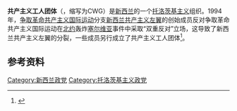 '''共产主义工人团体'''（{{lang-en|Communist Workers' Group}}，缩写为CWG）是[[新西兰|新西兰]]的一个[[托洛茨基主义|托洛茨基主义]]组织。1994年，[[争取第五国际联盟|争取革命共产主义国际运动]]分支[[新西兰共产主义左翼|新西兰共产主义左翼]]的创始成员反对争取革命共产主义国际运动在[[北约|北约]]轰炸[[塞尔维亚|塞尔维亚]]事件中采取“双重反对”立场，这导致了新西兰共产主义左翼的分裂，一些成员另行成立了共产主义工人团体<ref>{{Cite web |url=https://theicebloc.wordpress.com/leftovers/ |title=Leftovers: Socialist Sect-Spotting Guide to NZ |accessdate=2020-02-22 |archive-date=2019-12-03 |archive-url=https://web.archive.org/web/20191203230333/https://theicebloc.wordpress.com/leftovers/ |dead-url=no }}</ref>。

==参考资料==
{{reflist}}
{{新西兰政党}}
[[Category:新西兰政党|Category:新西兰政党]]
[[Category:托洛茨基主义政党|Category:托洛茨基主义政党]]
{{政党小作品}}